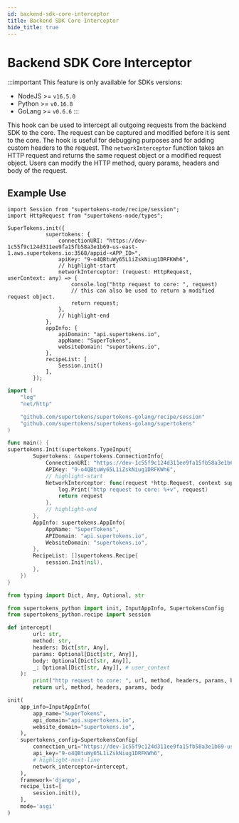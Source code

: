 ```yaml
---
id: backend-sdk-core-interceptor
title: Backend SDK Core Interceptor
hide_title: true
---
```



<!-- COPY DOCS -->
<!-- ./emailpassword/advanced-customizations/backend-sdk-core-interceptor.mdx -->

# Backend SDK Core Interceptor

:::important
This feature is only available for SDKs versions:
- NodeJS >= `v16.5.0`
- Python >= `v0.16.8`
- GoLang >= `v0.6.6`
:::

This hook can be used to intercept all outgoing requests from the backend SDK to the core. The request can be captured and modified before it is sent to the core.
The hook is useful for debugging purposes and for adding custom headers to the request.
The `networkInterceptor` function takes an HTTP request and returns the same request object or a modified request object. 
Users can modify the HTTP method, query params, headers and body of the request.

## Example Use

<BackendSDKTabs>
<TabItem value="nodejs">

```tsx
import Session from "supertokens-node/recipe/session";
import HttpRequest from "supertokens-node/types";

SuperTokens.init({
            supertokens: {
                connectionURI: "https://dev-1c55f9c124d311ee9fa15fb58a3e1b69-us-east-1.aws.supertokens.io:3568/appid-<APP_ID>",
                apiKey: "9-o4QBtuWy65L1iZskNiug1DRFKWh6",
                // highlight-start
                networkInterceptor: (request: HttpRequest, userContext: any) => {
                    console.log("http request to core: ", request)
                    // this can also be used to return a modified request object.
                    return request;
                },
                // highlight-end
            },
            appInfo: {
                apiDomain: "api.supertokens.io",
                appName: "SuperTokens",
                websiteDomain: "supertokens.io",
            },
            recipeList: [
                Session.init()
            ],
        });
```
</TabItem>
<TabItem value="go">

```go
import (
    "log"
    "net/http"

    "github.com/supertokens/supertokens-golang/recipe/session"
    "github.com/supertokens/supertokens-golang/supertokens"
)

func main() {
supertokens.Init(supertokens.TypeInput{
        Supertokens: &supertokens.ConnectionInfo{
            ConnectionURI: "https://dev-1c55f9c124d311ee9fa15fb58a3e1b69-us-east-1.aws.supertokens.io:3568/appid-<APP_ID>",
            APIKey: "9-o4QBtuWy65L1iZskNiug1DRFKWh6",
            // highlight-start
            NetworkInterceptor: func(request *http.Request, context supertokens.UserContext) *http.Request {
				log.Print("http request to core: %+v", request)
				return request
			},
            // highlight-end
        },
        AppInfo: supertokens.AppInfo{
            AppName: "SuperTokens",
            APIDomain: "api.supertokens.io",
            WebsiteDomain: "supertokens.io",
        },
        RecipeList: []supertokens.Recipe{
            session.Init(nil),
        },
    })
}
```
</TabItem>
<TabItem value="python">

```python
from typing import Dict, Any, Optional, str

from supertokens_python import init, InputAppInfo, SupertokensConfig
from supertokens_python.recipe import session

def intercept(
        url: str,
        method: str,
        headers: Dict[str, Any],
        params: Optional[Dict[str, Any]],
        body: Optional[Dict[str, Any]],
        _: Optional[Dict[str, Any]], # user_context
    ):
        print("http request to core: ", url, method, headers, params, body)
        return url, method, headers, params, body

init(
    app_info=InputAppInfo(
        app_name="SuperTokens",
        api_domain="api.supertokens.io",
        website_domain="supertokens.io",
    ),
    supertokens_config=SupertokensConfig(
        connection_uri="https://dev-1c55f9c124d311ee9fa15fb58a3e1b69-us-east-1.aws.supertokens.io:3568/appid-<APP_ID>",
        api_key="9-o4QBtuWy65L1iZskNiug1DRFKWh6",
        # highlight-next-line
        network_interceptor=intercept,
    ),
    framework='django',
    recipe_list=[
        session.init(),
    ],
    mode='asgi'
)
```
</TabItem>
</BackendSDKTabs>

